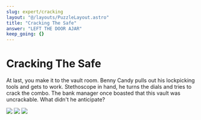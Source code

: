 ```yaml
---
slug: expert/cracking
layout: "@/layouts/PuzzleLayout.astro"
title: "Cracking The Safe"
answer: "LEFT THE DOOR AJAR"
keep_going: {}
---
```


# Cracking The Safe

At last, you make it to the vault room. Benny Candy pulls out his lockpicking tools and gets to
work. Stethoscope in hand, he turns the dials and tries to crack the combo.
The bank manager once boasted that this vault was uncrackable. What didn't he anticipate?

<img src="/Cracking-1.png"></img>
<img src="/Cracking-2.png"></img>
<img src="/Cracking-3.png"></img>
